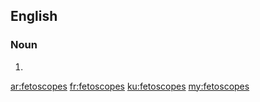 ==English==

===Noun===
{{head|en|plural}}

# {{plural of|fetoscope|lang=en}}

[[ar:fetoscopes]]
[[fr:fetoscopes]]
[[ku:fetoscopes]]
[[my:fetoscopes]]